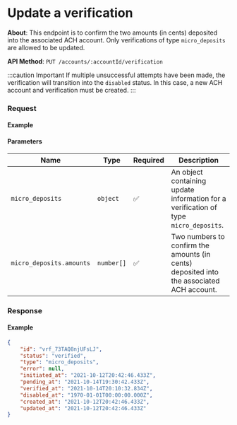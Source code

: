 
# Update a verification

**About**: This endpoint is to confirm the two amounts (in cents) deposited into the associated ACH account. Only verifications of type `micro_deposits` are allowed to be updated.

**API Method**: `PUT /accounts/:accountId/verification`

:::caution Important
If multiple unsuccessful attempts have been made, the verification will transition into the `disabled` status. In this case, a new ACH account and verification must be created.
:::

### Request

#### Example
<VerificationUpdate />

#### Parameters

| Name                     | Type       | Required | Description                                                                              |
|--------------------------|------------|----------|------------------------------------------------------------------------------------------|
| `micro_deposits`         | `object`   | ✅        | An object containing update information for a verification of type `micro_deposits`.     |
| `micro_deposits.amounts` | `number[]` | ✅        | Two numbers to confirm the amounts (in cents) deposited into the associated ACH account. |

### Response

#### Example
```json
{
    "id": "vrf_73TAQ8njUFsLJ",
    "status": "verified",
    "type": "micro_deposits",
    "error": null,
    "initiated_at": "2021-10-12T20:42:46.433Z",
    "pending_at": "2021-10-14T19:30:42.433Z",
    "verified_at": "2021-10-14T20:10:32.834Z",
    "disabled_at": "1970-01-01T00:00:00.000Z",
    "created_at": "2021-10-12T20:42:46.433Z",
    "updated_at": "2021-10-12T20:42:46.433Z"
}
```
